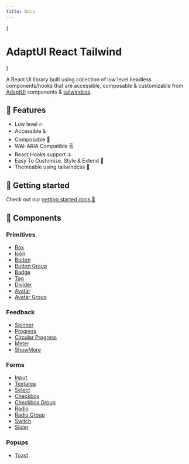 ```yaml
---
title: Docs
---
```


{<h1 className="text-center font-extrabold md:text-5xl mt-8">AdaptUI React
Tailwind</h1>}

A React UI library built using collection of low level headless components/hooks
that are accessible, composable & customizable from
[AdaptUI](https://github.com/adaptui/react) components &
[tailwindcss](https://tailwindcss.com/).

## 🚀 Features

- Low level 🔥
- Accessible ♿
- Composable 🧰
- WAI-ARIA Compatible 🗒️
- React Hooks support ⚓
- Easy To Customize, Style & Extend 💅
- Themeable using tailwindcss 🎨

## 🔰 Getting started

Check out our [getting started docs 📖](/docs/getting-started)

## 📑 Components

### Primitives

- [Box](/docs/components/primitives/box)
- [Icon](/docs/components/primitives/icon)
- [Button](/docs/components/primitives/button)
- [Button Group](/docs/components/primitives/button-group)
- [Badge](/docs/components/primitives/badge)
- [Tag](/docs/components/primitives/tag)
- [Divider](/docs/components/primitives/divider)
- [Avatar](/docs/components/primitives/avatar)
- [Avatar Group](/docs/components/primitives/avatar-group)

### Feedback

- [Spinner](/docs/components/feedback/spinner)
- [Progress](/docs/components/feedback/progress)
- [Circular Progress](/docs/components/feedback/circular-progress)
- [Meter](/docs/components/feedback/meter)
- [ShowMore](/docs/components/feedback/show-more)

### Forms

- [Input](/docs/components/forms/input)
- [Textarea](/docs/components/forms/textarea)
- [Select](/docs/components/forms/select)
- [Checkbox](/docs/components/forms/checkbox)
- [Checkbox Group](/docs/components/forms/checkbox-group)
- [Radio](/docs/components/forms/radio)
- [Radio Group](/docs/components/forms/radio-group)
- [Switch](/docs/components/forms/switch)
- [Slider](/docs/components/forms/slider)

### Popups

- [Toast](/docs/components/forms/toast)

